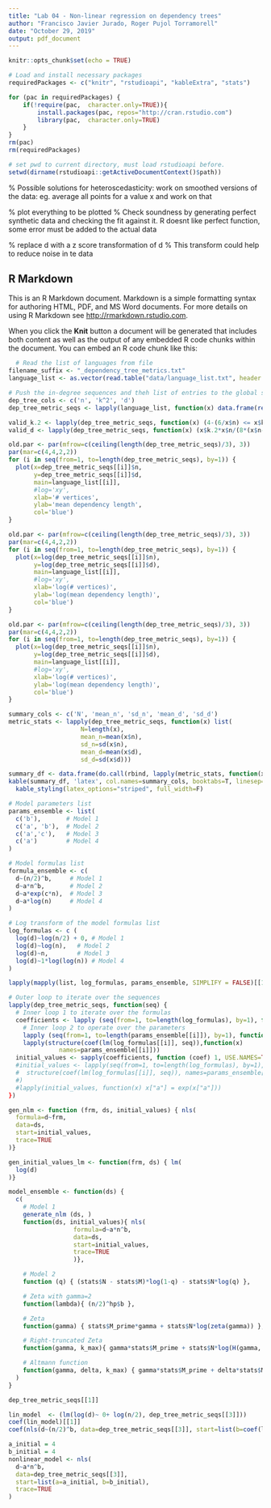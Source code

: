 ```yaml
---
title: "Lab 04 - Non-linear regression on dependency trees"
author: "Francisco Javier Jurado, Roger Pujol Torramorell"
date: "October 29, 2019"
output: pdf_document
---
```


```r
knitr::opts_chunk$set(echo = TRUE)
```

```r
# Load and install necessary packages
requiredPackages <- c("knitr", "rstudioapi", "kableExtra", "stats")

for (pac in requiredPackages) {
    if(!require(pac,  character.only=TRUE)){
        install.packages(pac, repos="http://cran.rstudio.com")
        library(pac,  character.only=TRUE)
    } 
}
rm(pac)
rm(requiredPackages)

# set pwd to current directory, must load rstudioapi before.
setwd(dirname(rstudioapi::getActiveDocumentContext()$path))
```

% Possible solutions for heteroscedasticity: work on smoothed versions of the data: eg. average all points for a value x and work on that

% plot everything to be plotted
% Check soundness by generating perfect synthetic data and checking the fit against it. R doesnt like perfect function, some error must be added to the actual data

% replace d with a z score transformation of d
% This transform could help to reduce noise in te data

## R Markdown

This is an R Markdown document. Markdown is a simple formatting syntax for authoring HTML, PDF, and MS Word documents. For more details on using R Markdown see <http://rmarkdown.rstudio.com>.

When you click the **Knit** button a document will be generated that includes both content as well as the output of any embedded R code chunks within the document. You can embed an R code chunk like this:

```r
  # Read the list of languages from file
filename_suffix <- "_dependency_tree_metrics.txt"
language_list <- as.vector(read.table("data/language_list.txt", header = FALSE)$V1)

# Push the in-degree sequences and theh list of entries to the global scope
dep_tree_cols <- c('n', 'k^2', 'd')
dep_tree_metric_seqs <- lapply(language_list, function(x) data.frame(read.table(paste("data/", x, filename_suffix, sep=''), header = FALSE, col.names=dep_tree_cols)))
```

```r
valid_k.2 <- lapply(dep_tree_metric_seqs, function(x) (4-(6/x$n) <= x$k.2) & (x$k.2 <= x$n-1))
valid_d <- lapply(dep_tree_metric_seqs, function(x) (x$k.2*x$n/(8*(x$n-1)) + 1/2 <= x$d) & (x$d <= x$n-1))
```

```r
old.par <- par(mfrow=c(ceiling(length(dep_tree_metric_seqs)/3), 3))
par(mar=c(4,4,2,2))
for (i in seq(from=1, to=length(dep_tree_metric_seqs), by=1)) {
  plot(x=dep_tree_metric_seqs[[i]]$n,
       y=dep_tree_metric_seqs[[i]]$d,
       main=language_list[[i]],
       #log='xy',
       xlab='# vertices',
       ylab='mean dependency length',
       col='blue')
}
```

```r
old.par <- par(mfrow=c(ceiling(length(dep_tree_metric_seqs)/3), 3))
par(mar=c(4,4,2,2))
for (i in seq(from=1, to=length(dep_tree_metric_seqs), by=1)) {
  plot(x=log(dep_tree_metric_seqs[[i]]$n),
       y=log(dep_tree_metric_seqs[[i]]$d),
       main=language_list[[i]],
       #log='xy',
       xlab='log(# vertices)',
       ylab='log(mean dependency length)',
       col='blue')
}
```

```r
old.par <- par(mfrow=c(ceiling(length(dep_tree_metric_seqs)/3), 3))
par(mar=c(4,4,2,2))
for (i in seq(from=1, to=length(dep_tree_metric_seqs), by=1)) {
  plot(x=log(dep_tree_metric_seqs[[i]]$n),
       y=log(dep_tree_metric_seqs[[i]]$d),
       main=language_list[[i]],
       #log='xy',
       xlab='log(# vertices)',
       ylab='log(mean dependency length)',
       col='blue')
}
```

```r
summary_cols <- c('N', 'mean_n', 'sd_n', 'mean_d', 'sd_d')
metric_stats <- lapply(dep_tree_metric_seqs, function(x) list(
                    N=length(x),
                    mean_n=mean(x$n),
                    sd_n=sd(x$n),
                    mean_d=mean(x$d),
                    sd_d=sd(x$d)))

summary_df <- data.frame(do.call(rbind, lapply(metric_stats, function(x) c(x$N, x$mean_n, x$sd_n, x$mean_d, x$sd_d))), row.names=language_list)
kable(summary_df, 'latex', col.names=summary_cols, booktabs=T, linesep='', align='c', digits=4) %>%
  kable_styling(latex_options="striped", full_width=F)
```

```r

# Model parameters list
params_ensemble <- list(
  c('b'),       # Model 1
  c('a', 'b'),  # Model 2
  c('a','c'),   # Model 3
  c('a')        # Model 4
)

# Model formulas list
formula_ensemble <- c(
  d~(n/2)^b,     # Model 1
  d~a*n^b,       # Model 2
  d~a*exp(c*n),  # Model 3
  d~a*log(n)     # Model 4
)

# Log transform of the model formulas list
log_formulas <- c (
  log(d)~log(n/2) + 0, # Model 1
  log(d)~log(n),   # Model 2
  log(d)~n,        # Model 3
  log(d)~1*log(log(n)) # Model 4
)
```

```r
lapply(mapply(list, log_formulas, params_ensemble, SIMPLIFY = FALSE)[[1]]
```

```r
# Outer loop to iterate over the sequences
lapply(dep_tree_metric_seqs, function(seq) {
  # Inner loop 1 to iterate over the formulas
  coefficients <- lapply (seq(from=1, to=length(log_formulas), by=1), function(i)
    # Inner loop 2 to operate over the parameters
    lapply (seq(from=1, to=length(params_ensemble[[i]]), by=1), function(j) 
    lapply(structure(coef(lm(log_formulas[[i]], seq)),function(x)
              names=params_ensemble[[i]]))
  initial_values <- sapply(coefficients, function (coef) 1, USE.NAMES=TRUE, simplify=FALSE)
  #initial_values <- lapply(seq(from=1, to=length(log_formulas), by=1), function (i) 
  #  structure(coef(lm(log_formulas[[i]], seq)), names=params_ensemble[[i]])
  #)
  #lapply(initial_values, function(x) x["a"] = exp(x["a"]))
})

```

```r


gen_nlm <- function (frm, ds, initial_values) { nls(
  formula=d~frm,
  data=ds,
  start=initial_values,
  trace=TRUE
)}

gen_initial_values_lm <- function(frm, ds) { lm(
  log(d)
)}

model_ensemble <- function(ds) {
  c(
    # Model 1
    generate_nlm (ds, )
    function(ds, initial_values){ nls(
                  formula=d~a*n^b,
                  data=ds,
                  start=initial_values,
                  trace=TRUE
                  )},

    # Model 2
    function (q) { (stats$N - stats$M)*log(1-q) - stats$N*log(q) },

    # Zeta with gamma=2
    function(lambda){ (n/2)^hp$b },

    # Zeta
    function(gamma) { stats$M_prime*gamma + stats$N*log(zeta(gamma)) },

    # Right-truncated Zeta
    function(gamma, k_max){ gamma*stats$M_prime + stats$N*log(H(gamma, k_max)) },

    # Altmann function
    function(gamma, delta, k_max) { gamma*stats$M_prime + delta*stats$M - stats$N*log( c_f(gamma, delta, k_max ) ) }
  )
}
```
```r
dep_tree_metric_seqs[[1]]
```
```r
lin_model  <- (lm(log(d)~ 0+ log(n/2), dep_tree_metric_seqs[[3]]))
coef(lin_model)[[1]]
coef(nls(d~(n/2)^b, data=dep_tree_metric_seqs[[3]], start=list(b=coef(lin_model)[[1]]), trace=TRUE))[[1]]
```

```R
a_initial = 4
b_initial = 4
nonlinear_model <- nls(
  d~a*n^b,
  data=dep_tree_metric_seqs[[3]],
  start=list(a=a_initial, b=b_initial),
  trace=TRUE
)
```
